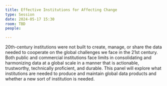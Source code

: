 ```yaml
---
title: Effective Institutions for Affecting Change
type: Session
date: 2024-05-17 15:30
room: TBD
people:

---
```

20th-century institutions were not built to create, manage, or share the data needed to cooperate on the global challenges we face in the 21st century. Both public and commercial institutions face limits in consolidating and harmonizing data at a global scale in a manner that is actionable, trustworthy, technically proficient, and durable. This panel will explore what institutions are needed to produce and maintain global data products and whether a new sort of institution is needed.